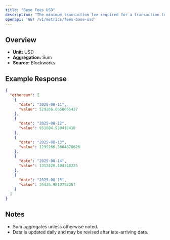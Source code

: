 ```yaml
---
title: "Base Fees USD"
description: "The minimum transaction fee required for a transaction to be included in a block"
openapi: 'GET /v1/metrics/fees-base-usd'
---
```


## Overview

- **Unit:** USD
- **Aggregation:** Sum
- **Source:** Blockworks

## Example Response

```json
{
  "ethereum": [
    {
      "date": "2025-08-11",
      "value": 529286.0658065437
    },
    {
      "date": "2025-08-12",
      "value": 951884.930418418
    },
    {
      "date": "2025-08-13",
      "value": 1299266.3664670626
    },
    {
      "date": "2025-08-14",
      "value": 1312420.104248225
    },
    {
      "date": "2025-08-15",
      "value": 26436.9810752257
    }
  ]
}
```

## Notes
- Sum aggregates unless otherwise noted.
- Data is updated daily and may be revised after late-arriving data.
